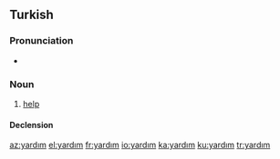 ==Turkish==

===Pronunciation===
*{{IPA|[jaɾdɯm]|lang=tr}}

===Noun===
{{tr-noun|ı|lar}}

# [[help]]

====Declension====
{{tr-noun-c|ı|d}}

[[az:yardım]]
[[el:yardım]]
[[fr:yardım]]
[[io:yardım]]
[[ka:yardım]]
[[ku:yardım]]
[[tr:yardım]]